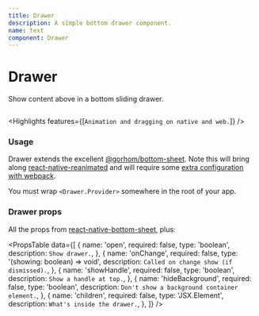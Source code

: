 ```yaml
---
title: Drawer
description: A simple bottom drawer component.
name: text
component: Drawer
---
```


# Drawer

<Description>Show content above in a bottom sliding drawer.</Description>

<HeroContainer demoMultiple>
  <DrawerDemo />
</HeroContainer>

```jsx hero template=Drawer

```

<Highlights features={[`Animation and dragging on native and web.`]} />

### Usage

Drawer extends the excellent [@gorhom/bottom-sheet](https://github.com/gorhom/react-native-bottom-sheet). Note this will bring along [react-native-reanimated](https://github.com/software-mansion/react-native-reanimated) and will require some [extra configuration with webpack](https://docs.swmansion.com/react-native-reanimated/docs/fundamentals/web-support).

You must wrap `<Drawer.Provider>` somewhere in the root of your app.

### Drawer props

All the props from [react-native-bottom-sheet](https://gorhom.github.io/react-native-bottom-sheet/props), plus:

<PropsTable
  data={[
    {
      name: 'open',
      required: false,
      type: 'boolean',
      description: `Show drawer.`,
    },
    {
      name: 'onChange',
      required: false,
      type: '(showing: boolean) => void',
      description: `Called on change show (if dismissed).`,
    },
    {
      name: 'showHandle',
      required: false,
      type: 'boolean',
      description: `Show a handle at top.`,
    },
    {
      name: 'hideBackground',
      required: false,
      type: 'boolean',
      description: `Don't show a background container element.`,
    },
    {
      name: 'children',
      required: false,
      type: 'JSX.Element',
      description: `What's inside the drawer.`,
    },
  ]}
/>
